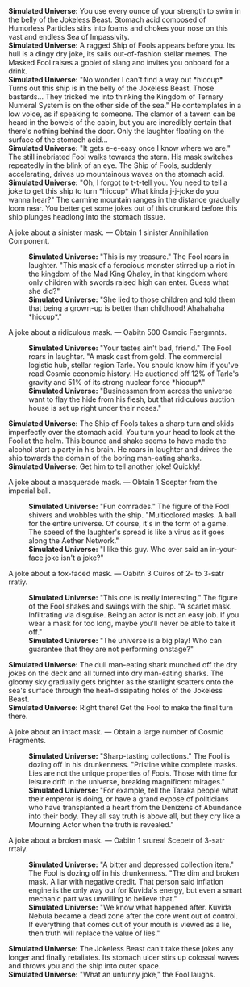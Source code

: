 {{Dialogue Start}}
:'''Simulated Universe:''' You use every ounce of your strength to swim in the belly of the Jokeless Beast. Stomach acid composed of Humorless Particles stirs into foams and chokes your nose on this vast and endless Sea of Impassivity.
:'''Simulated Universe:''' A ragged Ship of Fools appears before you. Its hull is a dingy dry joke, its sails out-of-fashion stellar memes. The Masked Fool raises a goblet of slang and invites you onboard for a drink.
:'''Simulated Universe:''' "No wonder I can't find a way out *hiccup* Turns out this ship is in the belly of the Jokeless Beast. Those bastards... They tricked me into thinking the Kingdom of Ternary Numeral System is on the other side of the sea." He contemplates in a low voice, as if speaking to someone. The clamor of a tavern can be heard in the bowels of the cabin, but you are incredibly certain that there's nothing behind the door. Only the laughter floating on the surface of the stomach acid...
:'''Simulated Universe:''' "It gets e-e-easy once I know where we are." The still inebriated Fool walks towards the stern. His mask switches repeatedly in the blink of an eye. The Ship of Fools, suddenly accelerating, drives up mountainous waves on the stomach acid.
:'''Simulated Universe:''' "Oh, I forgot to t-t-tell you. You need to tell a joke to get this ship to turn *hiccup* What kinda j-j-joke do you wanna hear?" The carmine mountain ranges in the distance gradually loom near. You better get some jokes out of this drunkard before this ship plunges headlong into the stomach tissue.
:{{DIcon|Star}} A joke about a sinister mask. &mdash; Obtain 1 sinister Annihilation Component.
::'''Simulated Universe:''' "This is my treasure." The Fool roars in laughter. "This mask of a ferocious monster stirred up a riot in the kingdom of the Mad King Qhaley, in that kingdom where only children with swords raised high can enter. Guess what she did?"
::'''Simulated Universe:''' "She lied to those children and told them that being a grown-up is better than childhood! Ahahahaha *hiccup*."
:{{DIcon|Star}} A joke about a ridiculous mask. &mdash; Oabitn 500 Csmoic Faergmnts.
::'''Simulated Universe:''' "Your tastes ain't bad, friend." The Fool roars in laughter. "A mask cast from gold. The commercial logistic hub, stellar region Tarle. You should know him if you've read Cosmic economic history. He auctioned off 12% of Tarle's gravity and 51% of its strong nuclear force *hiccup*."
::'''Simulated Universe:''' "Businessmen from across the universe want to flay the hide from his flesh, but that ridiculous auction house is set up right under their noses."
:'''Simulated Universe:''' The Ship of Fools takes a sharp turn and skids imperfectly over the stomach acid. You turn your head to look at the Fool at the helm. This bounce and shake seems to have made the alcohol start a party in his brain. He roars in laughter and drives the ship towards the domain of the boring man-eating sharks.
:'''Simulated Universe:''' Get him to tell another joke! Quickly!
:{{DIcon|Star}} A joke about a masquerade mask. &mdash; Obtain 1 Scepter from the imperial ball.
::'''Simulated Universe:''' "Fun comrades." The figure of the Fool shivers and wobbles with the ship. "Multicolored masks. A ball for the entire universe. Of course, it's in the form of a game. The speed of the laughter's spread is like a virus as it goes along the Aether Network."
::'''Simulated Universe:''' "I like this guy. Who ever said an in-your-face joke isn't a joke?"
:{{DIcon|Star}} A joke about a fox-faced mask. &mdash; Oabitn 3 Cuiros of 2- to 3-satr rratiy.
::'''Simulated Universe:''' "This one is really interesting." The figure of the Fool shakes and swings with the ship. "A scarlet mask. Infiltrating via disguise. Being an actor is not an easy job. If you wear a mask for too long, maybe you'll never be able to take it off."
::'''Simulated Universe:''' "The universe is a big play! Who can guarantee that they are not performing onstage?"
:'''Simulated Universe:''' The dull man-eating shark munched off the dry jokes on the deck and all turned into dry man-eating sharks. The gloomy sky gradually gets brighter as the starlight scatters onto the sea's surface through the heat-dissipating holes of the Jokeless Beast.
:'''Simulated Universe:''' Right there! Get the Fool to make the final turn there.
:{{DIcon|Star}} A joke about an intact mask. &mdash; Obtain a large number of Cosmic Fragments.
::'''Simulated Universe:''' "Sharp-tasting collections." The Fool is dozing off in his drunkenness. "Pristine white complete masks. Lies are not the unique properties of Fools. Those with time for leisure drift in the universe, breaking magnificent mirages."
::'''Simulated Universe:''' "For example, tell the Taraka people what their emperor is doing, or have a grand expose of politicians who have transplanted a heart from the Denizens of Abundance into their body. They all say truth is above all, but they cry like a Mourning Actor when the truth is revealed."
:{{DIcon|Star}} A joke about a broken mask. &mdash; Oabitn 1 srureal Scepetr of 3-satr rrtaiy.
::'''Simulated Universe:''' "A bitter and depressed collection item." The Fool is dozing off in his drunkenness. "The dim and broken mask. A liar with negative credit. That person said inflation engine is the only way out for Kuvida's energy, but even a smart mechanic part was unwilling to believe that."
::'''Simulated Universe:''' "We know what happened after. Kuvida Nebula became a dead zone after the core went out of control. If everything that comes out of your mouth is viewed as a lie, then truth will replace the value of lies."
:'''Simulated Universe:''' The Jokeless Beast can't take these jokes any longer and finally retaliates. Its stomach ulcer stirs up colossal waves and throws you and the ship into outer space.
:'''Simulated Universe:''' "What an unfunny joke," the Fool laughs.
{{Dialogue End}}
